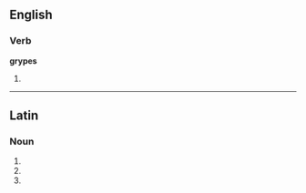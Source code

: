 ==English==

===Verb===
'''grypes'''

# {{third-person singular of|[[grype]]}}

----

==Latin==

===Noun===
{{la-noun-form|grypēs}}

# {{inflection of|gryps|gryps|nom|p|lang=la}}
# {{inflection of|gryps|gryps|acc|p|lang=la}}
# {{inflection of|gryps|gryps|voc|p|lang=la}}